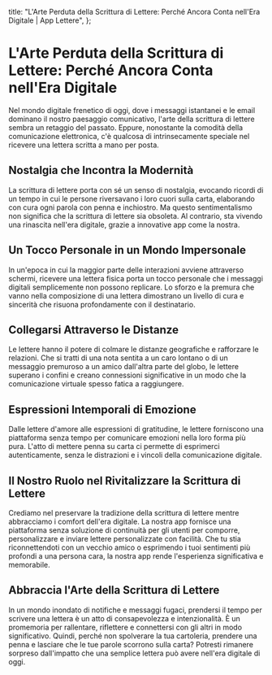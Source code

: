 
  title: "L'Arte Perduta della Scrittura di Lettere: Perché Ancora Conta nell'Era Digitale | App Lettere",
};

# L'Arte Perduta della Scrittura di Lettere: Perché Ancora Conta nell'Era Digitale

<MdxImage src="/blog/lost-art-letter-writing.jpg" alt="L'Arte Perduta della Scrittura di Lettere: Perché Ancora Conta nell'Era Digitale" width={800} height={700} />

Nel mondo digitale frenetico di oggi, dove i messaggi istantanei e le email dominano il nostro paesaggio comunicativo, l'arte della scrittura di lettere sembra un retaggio del passato. Eppure, nonostante la comodità della comunicazione elettronica, c'è qualcosa di intrinsecamente speciale nel ricevere una lettera scritta a mano per posta.

## Nostalgia che Incontra la Modernità

La scrittura di lettere porta con sé un senso di nostalgia, evocando ricordi di un tempo in cui le persone riversavano i loro cuori sulla carta, elaborando con cura ogni parola con penna e inchiostro. Ma questo sentimentalismo non significa che la scrittura di lettere sia obsoleta. Al contrario, sta vivendo una rinascita nell'era digitale, grazie a innovative app come la nostra.

## Un Tocco Personale in un Mondo Impersonale

In un'epoca in cui la maggior parte delle interazioni avviene attraverso schermi, ricevere una lettera fisica porta un tocco personale che i messaggi digitali semplicemente non possono replicare. Lo sforzo e la premura che vanno nella composizione di una lettera dimostrano un livello di cura e sincerità che risuona profondamente con il destinatario.

## Collegarsi Attraverso le Distanze

Le lettere hanno il potere di colmare le distanze geografiche e rafforzare le relazioni. Che si tratti di una nota sentita a un caro lontano o di un messaggio premuroso a un amico dall'altra parte del globo, le lettere superano i confini e creano connessioni significative in un modo che la comunicazione virtuale spesso fatica a raggiungere.

## Espressioni Intemporali di Emozione

Dalle lettere d'amore alle espressioni di gratitudine, le lettere forniscono una piattaforma senza tempo per comunicare emozioni nella loro forma più pura. L'atto di mettere penna su carta ci permette di esprimerci autenticamente, senza le distrazioni e i vincoli della comunicazione digitale.

## Il Nostro Ruolo nel Rivitalizzare la Scrittura di Lettere

Crediamo nel preservare la tradizione della scrittura di lettere mentre abbracciamo i comfort dell'era digitale. La nostra app fornisce una piattaforma senza soluzione di continuità per gli utenti per comporre, personalizzare e inviare lettere personalizzate con facilità. Che tu stia riconnettendoti con un vecchio amico o esprimendo i tuoi sentimenti più profondi a una persona cara, la nostra app rende l'esperienza significativa e memorabile.

## Abbraccia l'Arte della Scrittura di Lettere

In un mondo inondato di notifiche e messaggi fugaci, prendersi il tempo per scrivere una lettera è un atto di consapevolezza e intenzionalità. È un promemoria per rallentare, riflettere e connettersi con gli altri in modo significativo. Quindi, perché non spolverare la tua cartoleria, prendere una penna e lasciare che le tue parole scorrono sulla carta? Potresti rimanere sorpreso dall'impatto che una semplice lettera può avere nell'era digitale di oggi.